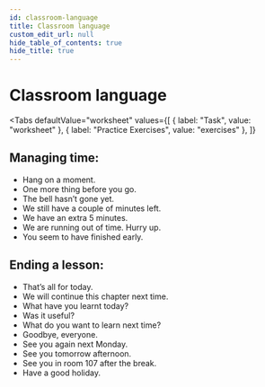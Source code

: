 ```yaml
---
id: classroom-language
title: Classroom language
custom_edit_url: null
hide_table_of_contents: true
hide_title: true
---
```



<Theme thermodynamics />

# Classroom language

<Tabs
  defaultValue="worksheet"
  values={[
    { label: "Task", value: "worksheet" },
    { label: "Practice Exercises", value: "exercises" },
  ]}
>

<TabItem value="worksheet">

## Managing time: <AudioButton url="/media/Managing time.18947c92.mp3" />

- Hang on a moment.
- One more thing before you go.
- The bell hasn’t gone yet.
- We still have a couple of minutes left.
- We have an extra 5 minutes.
- We are running out of time. Hurry up.
- You seem to have finished early.

## Ending a lesson: <AudioButton url="/media/Ending a lesson.756d2379.mp3" />

- That’s all for today.
- We will continue this chapter next time.
- What have you learnt today?
- Was it useful?
- What do you want to learn next time?
- Goodbye, everyone.
- See you again next Monday.
- See you tomorrow afternoon.
- See you in room 107 after the break.
- Have a good holiday.

</TabItem>

<TabItem value="exercises">
  <Frame src="https://learningapps.org/watch?v=p344zcd7c21" height="480px" />
</TabItem>

</Tabs>
